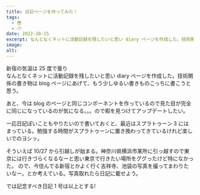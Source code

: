 ```yaml
---
title: 日記ページを作ってみた！
tags:
  - 😎
  - ⛅
date: 2022-10-15
excerpt: なんとなくネットに活動記録を残したいと思い diary ページを作成した。技術関係の書き物は blog ページにあげて、もう少しゆるい書きものこっちに書こうと思う。あと、今は blog のページと同じコンポーネントを作っているので見た目が完全に同じになっているのが気になる。。。暇を見つけてアップデートしようと思う。
image:
alt:
---
```


新宿の気温は 25 度で曇り<br/>
なんとなくネットに活動記録を残したいと思い diary ページを作成した。技術関係の書き物は blog ページにあげて、もう少しゆるい書きものこっちに書こうと思う。

あと、今は blog のページと同じコンポーネントを作っているので見た目が完全に同じになっているのが気になる。。。ので暇を見つけてアップデートしたい。

一応日記ぽいこともやりたいので書いておくと、最近はスプラトゥーン 3 にはまっている。勉強する時間がスプラトゥーンに置き換わってきているけれど楽しいでのヨシッ。

そういえば 10/27 から引越しが始まる。神奈川県横浜市某所に引っ越すので東京には行きづらくなるなーと思い東京で行きたい場所をググったけど特になかった。
ので、今住んでる新宿とかよく行く吉祥寺、池袋の写真を撮ってまわりたいなー。とか考えている。写真取れたら日記に載せよう。

<YouTube id='hhWWo6HlJ3Y' />

では記念すべき日記 1 号は以上とする!
